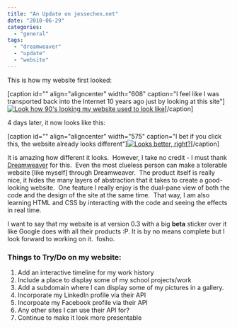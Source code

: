 ```yaml
---
title: "An Update on jessechen.net"
date: "2010-06-29"
categories: 
  - "general"
tags: 
  - "dreamweaver"
  - "update"
  - "website"
---
```


This is how my website first looked:

\[caption id="" align="aligncenter" width="608" caption="I feel like I was transported back into the Internet 10 years ago just by looking at this site"\][![Look how 90's looking my website used to look like](images/My%20First%20Web%20Page.png "My First Web Page")](http://jessechen.net)\[/caption\]

4 days later, it now looks like this:

\[caption id="" align="aligncenter" width="575" caption="I bet if you click this, the website already looks different"\][![Looks better, right?](images/jessechen.net%202.png "jessechen.net v0.3")](http://jessechen.net)\[/caption\]

It is amazing how different it looks.  However, I take no credit - I must thank [Dreamweaver](http://www.adobe.com/products/dreamweaver/) for this.  Even the most clueless person can make a tolerable website \[like myself\] through Dreamweaver.  The product itself is really nice, it hides the many layers of abstraction that it takes to create a good-looking website.  One feature I really enjoy is the dual-pane view of both the code and the design of the site at the same time.  That way, I am also learning HTML and CSS by interacting with the code and seeing the effects in real time.

I want to say that my website is at version 0.3 with a big **beta** sticker over it like Google does with all their products :P. It is by no means complete but I look forward to working on it.  fosho.

### Things to Try/Do on my website:

1. Add an interactive timeline for my work history
2. Include a place to display some of my school projects/work
3. Add a subdomain where I can display some of my pictures in a gallery.
4. Incorporate my LinkedIn profile via their API
5. Incorpoate my Facebook profile via their API
6. Any other sites I can use their API for?
7. Continue to make it look more presentable
